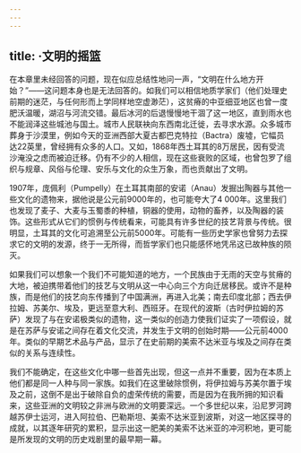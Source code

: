 ```yaml
---
---
---
```

title: ·文明的摇篮
---




在本章里未经回答的问题，现在似应总结性地问一声，“文明在什么地方开始？”——这问题本身也是无法回答的。如我们可以相信地质学家们（他们处理史前期的迷茫，与任何形而上学同样地空虚渺茫），这贫瘠的中亚细亚地区也曾一度肥沃温暖，湖沼与河流交错。最后冰河的后退慢慢地干涸了这一地区，直到雨水也不能润泽这些城池与国土。城市人民联袂向东西南北迁徙，去寻求水源。众多城市葬身于沙漠里，例如今天的亚洲西部大夏古都巴克特拉（Bactra）废墟，它幅员达22英里，曾经拥有众多的人口。又如，1868年西土耳其的8万居民，因有受流沙淹没之虑而被迫迁移。仍有不少的人相信，现在这些衰败的区域，也曾包罗了组织与规章、风俗与伦理、安乐与文化的众生万象，而也贡献出了文明。

1907年，庞佩利（Pumpelly）在土耳其南部的安诺（Anau）发掘出陶器与其他一些文化的遗物来，据他说是公元前9000年的，也可能夸大了4 000年。这里我们也发现了麦子、大麦与玉蜀黍的种植，铜器的使用，动物的畜养，以及陶器的装饰。这些形式从它们的惯例与传统看来，可能具有许多世纪的技艺背景与传统。很明显，土耳其的文化可追溯至公元前5000年。可能有一些历史学家也曾努力去探求它的文明的发源，终于一无所得，而哲学家们也只能感怀地凭吊这已故种族的陨灭。

如果我们可以想象一个我们不可能知道的地方，一个民族由于无雨的天空与贫瘠的大地，被迫携带着他们的技艺与文明从这一中心向三个方向迁居移民。或许不是种族，而是他们的技艺向东传播到了中国满洲，再进入北美；南去印度北部；西去伊拉姆、苏美尔、埃及，更远至意大利、西班牙。在现代的波斯（古时伊拉姆的苏萨）发现了与在安诺极类似的遗物，这一类似的创造力使我们证实了一项假设，就是在苏萨与安诺之间存在着文化交流，并发生于文明的创始时期——公元前4000年。类似的早期艺术品与产品，显示了在史前期的美索不达米亚与埃及之间存在类似的关系与连续性。

我们不能确定，在这些文化中哪一些首先出现，但这一点并不重要，因为在本质上他们都是同一人种与同一家族。如我们在这里破除惯例，将伊拉姆与苏美尔置于埃及之前，这倒不是出于破除自负的虚荣传统的需要，而是因为在我所拥的知识看来，这些亚洲的文明较之非洲与欧洲的文明要深远。一个多世纪以来，沿尼罗河跨越苏伊士运河，进入阿拉伯、巴勒斯坦、美索不达米亚到波斯，对这一地区探寻的成就，以其逐年研究的累积，显示出这一肥美的美索不达米亚的冲河积地，更可能是所发现的文明的历史戏剧里的最早期一幕。